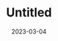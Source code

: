 ---
title: Untitled
date: '2023-03-04'
tags: []
draft: true
summary:  
images: []
layout: PostLayout
canonicalUrl:
---